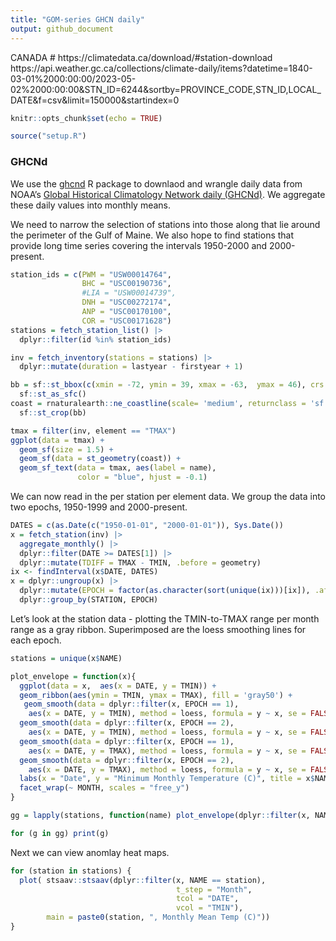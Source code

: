 ```yaml
---
title: "GOM-series GHCN daily"
output: github_document
---
```


CANADA # https://climatedata.ca/download/#station-download
https://api.weather.gc.ca/collections/climate-daily/items?datetime=1840-03-01%2000:00:00/2023-05-02%2000:00:00&STN_ID=6244&sortby=PROVINCE_CODE,STN_ID,LOCAL_DATE&f=csv&limit=150000&startindex=0

```r
knitr::opts_chunk$set(echo = TRUE)
```

```r
source("setup.R")
```

### GHCNd

We use the [ghcnd](https://github.com/BigelowLab/ghcnd) R package to downlaod and wrangle daily data from NOAA's [Global Historical Climatology Network daily (GHCNd)](https://www.ncei.noaa.gov/products/land-based-station/global-historical-climatology-network-daily).  We aggregate these daily values into monthly means.

We need to narrow the selection of stations into those along that lie around the perimeter of the Gulf of Maine.  We also hope to find stations that provide long time series covering the intervals 1950-2000 and 2000-present.

```r
station_ids = c(PWM = "USW00014764",
                BHC = "USC00190736",
                #LIA = "USW00014739",
                DNH = "USC00272174",
                ANP = "USC00170100",
                COR = "USC00171628")
stations = fetch_station_list() |>
  dplyr::filter(id %in% station_ids)

inv = fetch_inventory(stations = stations) |>
  dplyr::mutate(duration = lastyear - firstyear + 1)

bb = sf::st_bbox(c(xmin = -72, ymin = 39, xmax = -63,  ymax = 46), crs = 4326) |>
  sf::st_as_sfc()
coast = rnaturalearth::ne_coastline(scale= 'medium', returnclass = 'sf') |>
  sf::st_crop(bb)

```

```r
tmax = filter(inv, element == "TMAX")
ggplot(data = tmax) +
  geom_sf(size = 1.5) +
  geom_sf(data = st_geometry(coast)) +
  geom_sf_text(data = tmax, aes(label = name), 
               color = "blue", hjust = -0.1)
```
We can now read in the per station per element data.  We group the data into two epochs, 1950-1999 and 2000-present.
```r
DATES = c(as.Date(c("1950-01-01", "2000-01-01")), Sys.Date())
x = fetch_station(inv) |>
  aggregate_monthly() |>
  dplyr::filter(DATE >= DATES[1]) |>
  dplyr::mutate(TDIFF = TMAX - TMIN, .before = geometry)
ix <- findInterval(x$DATE, DATES)
x = dplyr::ungroup(x) |>
  dplyr::mutate(EPOCH = factor(as.character(sort(unique(ix)))[ix]), .after = DATE) |>
  dplyr::group_by(STATION, EPOCH) 
```


Let's look at the station data - plotting the TMIN-to-TMAX range per month range as a gray ribbon.  Superimposed are the loess smoothing lines for each epoch.
```r
stations = unique(x$NAME)

plot_envelope = function(x){
  ggplot(data = x,  aes(x = DATE, y = TMIN)) +
  geom_ribbon(aes(ymin = TMIN, ymax = TMAX), fill = 'gray50') +
   geom_smooth(data = dplyr::filter(x, EPOCH == 1), 
    aes(x = DATE, y = TMIN), method = loess, formula = y ~ x, se = FALSE, color = "blue") +
  geom_smooth(data = dplyr::filter(x, EPOCH == 2), 
    aes(x = DATE, y = TMIN), method = loess, formula = y ~ x, se = FALSE, color = "orange") +
  geom_smooth(data = dplyr::filter(x, EPOCH == 1), 
    aes(x = DATE, y = TMAX), method = loess, formula = y ~ x, se = FALSE, color = "blue") +
  geom_smooth(data = dplyr::filter(x, EPOCH == 2), 
    aes(x = DATE, y = TMAX), method = loess, formula = y ~ x, se = FALSE, color = "orange") +
  labs(x = "Date", y = "Minimum Monthly Temperature (C)", title = x$NAME[1]) + 
  facet_wrap(~ MONTH, scales = "free_y") 
}

gg = lapply(stations, function(name) plot_envelope(dplyr::filter(x, NAME == name)))

for (g in gg) print(g)
```

Next we can view anomlay heat maps.

```r
for (station in stations) {
  plot( stsaav::stsaav(dplyr::filter(x, NAME == station),
                                     t_step = "Month",
                                     tcol = "DATE",
                                     vcol = "TMIN"),
        main = paste0(station, ", Monthly Mean Temp (C)"))
}
```